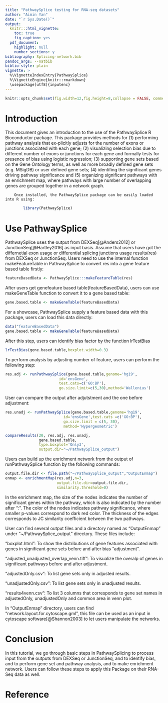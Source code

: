 ```yaml
---
title: "PathwaySplice testing for RNA-seq datasets"
author: "Aimin Yan"
date: "`r Sys.Date()`"
output:
  knitr:::html_vignette:
    toc: true
    fig_caption: yes
  pdf_document:
    highlight: null
    number_sections: y
bibliography: Splicing-network.bib
pandoc_args: --natbib
biblio-style: plain    
vignette: >
  %\VignetteIndexEntry{PathwaySplice}
  %\VignetteEngine{knitr::rmarkdown}
  \usepackage[utf8]{inputenc}
---
```


```r
knitr::opts_chunk$set(fig.width=12,fig.height=8,collapse = FALSE, comment = "#>")
```

# Introduction

This document gives an introduction to the use of the PathwaySplice R Bioconductor package. This package provides methods for (1) performing pathway analysis that ex-plicitly adjusts for the number of exons or junctions associated with each gene; (2) visualizing selection bias due to different number of exons or junctions for each gene and formally tests for presence of bias using logistic regression; (3) supporting gene sets based on the Gene Ontology terms, as well as more broadly defined gene sets (e.g. MSigDB) or user defined gene sets; (4) identifing the significant genes driving pathway significance and (5) organizing significant pathways with an enrichment map, where pathways with large number of overlapping genes are grouped together in a network graph.

        Once installed, the PathwaySplice package can be easily loaded into R using:
```r
        library(PathwaySplice)
```

# Use PathwaySplice
PathwaySplice uses the output from DEXSeq[@Anders2012] or JunctionSeq[@Hartley2016] as input basis. Assume that users have got the differnetial exon usage or differential splicing junctions usage results(res) from DEXSeq or JunctionSeq. Users need to use the internal function makeFeatureTable in PathwaySplice to convert res into a gene feature based table firstly:

```r
featureBasedData <- PathwaySplice:::makeFeatureTable(res)
```
After users get genefeature based table(featureBasedData), users can use makeGeneTable function to convert it to a gene based table:

```r
gene.based.table <- makeGeneTable(featureBasedData)
```

For a showcase, PathwaySplice supply a feature based data with this package, users can load this data directly:
```r
data("featureBasedData")
gene.based.table <- makeGeneTable(featureBasedData)
```

After this step, users can identify bias factor by the function lrTestBias
```r
lrTestBias(gene.based.table,boxplot.width=0.3)
```

To perform analysis by adjusting number of feature, users can perform the following step:

```r
res.adj <- runPathwaySplice(gene.based.table,genome='hg19',
                        id='ensGene',
                        test.cats=c('GO:BP'),
                        go.size.limit=c(5,30),method='Wallenius')
```

User can compare the output after adjutstment and the one before adjustment:

```r

res.unadj <- runPathwaySplice(gene.based.table,genome='hg19',
                          id='ensGene',test.cats =c('GO:BP'),
                          go.size.limit = c(5, 30),
                          method='Hypergeometric')

compareResults(20, res.adj, res.unadj, 
               gene.based.table, 
               type.boxplot='Only3',
               output.dir="~/PathwaySplice_output")

```

Users can build up the enrichment network from the output of runPathwaySplice function by the following commands:

```r
output.file.dir <- file.path("~/PathwaySplice_output","OutputEnmap")
enmap <- enrichmentMap(res.adj,n=3,
                       output.file.dir=output.file.dir,
                       similarity.threshold=0)
```

In the enrichment map, the size of the nodes indicates the number of significant genes within the pathway, which is also indicated by the number after “:”. The color of the nodes indicates pathway significance, where smaller p-values correspond to dark red color. The thickness of the edges corresponds to JC similarity coefficient between the two pathways.

User can find several output files and a directory named as "OutputEnmap" under "~/PathwaySplice_output" directory. These files include:

"boxplot.html": To show the distributions of gene features associated with genes in significant gene sets before and after bias "adjustment".

"adjusted_unadjusted_overlap_venn.tiff": To visualize the overalp of genes in significant pathways before and after adjustment.

"adjustedOnly.csv": To list gene sets only in adjusted results. 

"unadjustedOnly.csv": To list gene sets only in unadjusted results. 

"results4venn.csv": To list 3 columns that corresponds to gene set names in adjustedOnly, unadjustedOnly and common area in venn plot.    

In "OutputEnmap" directory, users can find "network.layout.for.cytoscape.gml", this file can be used as an input in cytoscape software[@Shannon2003] to let users manipulate the networks. 

# Conclusion

In this tutorial, we go through basic steps in PathwaySplicing to process input from the outputs from DEXSeq or JunctionSeq, and to identify bias, and to perform gene set and pathway analysis, and to make enrichment network. Users can follow these steps to apply this Package on their RNA-Seq data as well. 

# Reference
<!-- Usage: rmarkdown::render("vignettes/tutorial.Rmd", output_format="all") --> 